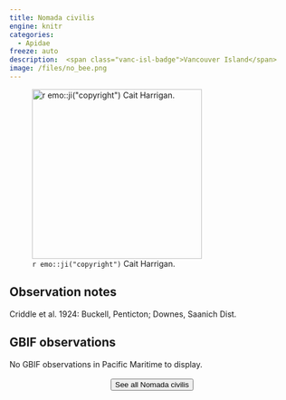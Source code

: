 ```yaml
---
title: Nomada civilis
engine: knitr
categories:
  - Apidae
freeze: auto
description:  <span class="vanc-isl-badge">Vancouver Island</span>
image: /files/no_bee.png
---
```

![`r emo::ji("copyright")` Cait Harrigan.](/files/no_bee.png){height=300}

## Observation notes  
Criddle et al. 1924: Buckell, <span class="hl-place-name">Penticton</span>; Downes, <span class="hl-place-name">Saanich</span> Dist.

## GBIF observations  
No GBIF observations in Pacific Maritime to display.
<br><br>
<center>


<a href="NA"><button type="button" class="btn btn-secondary">See all Nomada civilis <i class="fa-solid fa-arrow-up-right-from-square"></i> </button></a>
</center>
